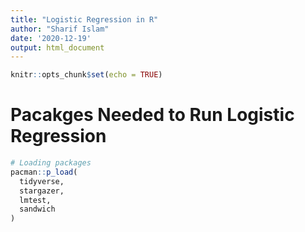 ```yaml
---
title: "Logistic Regression in R"
author: "Sharif Islam"
date: '2020-12-19'
output: html_document
---
```


```r
knitr::opts_chunk$set(echo = TRUE)
```

# Pacakges Needed to Run Logistic Regression

```r
# Loading packages
pacman::p_load(
  tidyverse,
  stargazer, 
  lmtest,
  sandwich
)
```

